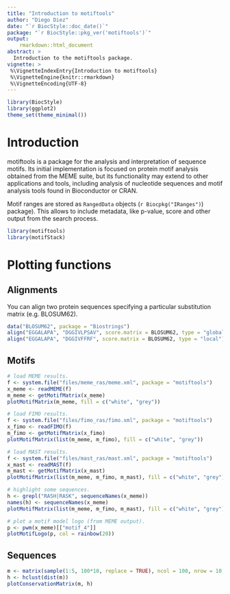 ```yaml
---
title: "Introduction to motiftools"
author: "Diego Diez"
date: "`r BiocStyle::doc_date()`"
package: "`r BiocStyle::pkg_ver('motiftools')`"
output:
    rmarkdown::html_document
abstract: >
  Introduction to the motiftools package.
vignette: >
 %\VignetteIndexEntry{Introduction to motiftools}
 %\VignetteEngine{knitr::rmarkdown}
 %\VignetteEncoding{UTF-8}
---
```



```r
library(BiocStyle)
library(ggplot2)
theme_set(theme_minimal())
```

# Introduction

motiftools is a package for the analysis and interpretation of sequence motifs. Its initial implementation is focused on protein motif analysis obtained from the MEME suite, but its functionality may extend to other applications and tools, including analysis of nucleotide sequences and motif analysis tools found in Bioconductor or CRAN.

Motif ranges are stored as `RangedData` objects (`r Biocpkg("IRanges")`) package). This allows to include metadata, like p-value, score and other output from the search process.

```r
library(motiftools)
library(motifStack)
```

# Plotting functions

## Alignments

You can align two protein sequences specifying a particular substitution matrix (e.g. BLOSUM62).

```r
data("BLOSUM62", package = "Biostrings")
align("EGGALAPA", "DGGIVLPSAV", score.matrix = BLOSUM62, type = "global")$alignment
align("EGGALAPA", "DGGIVFFRF", score.matrix = BLOSUM62, type = "local")$alignment
```

## Motifs

```r
# load MEME results.
f <- system.file("files/meme_ras/meme.xml", package = "motiftools")
x_meme <- readMEME(f)
m_meme <- getMotifMatrix(x_meme)
plotMotifMatrix(m_meme, fill = c("white", "grey"))

# load FIMO results.
f <- system.file("files/fimo_ras/fimo.xml", package = "motiftools")
x_fimo <- readFIMO(f)
m_fimo <- getMotifMatrix(x_fimo)
plotMotifMatrix(list(m_meme, m_fimo), fill = c("white", "grey"))

# load MAST results.
f <- system.file("files/mast_ras/mast.xml", package = "motiftools")
x_mast <- readMAST(f)
m_mast <- getMotifMatrix(x_mast)
plotMotifMatrix(list(m_meme, m_fimo, m_mast), fill = c("white", "grey"))

# highlight some sequences.
h <- grepl("RASH|RASK", sequenceNames(x_meme))
names(h) <- sequenceNames(x_meme)
plotMotifMatrix(list(m_meme, m_fimo, m_mast), fill = c("white", "grey"), high = h, high.col = c("black", "orange"))

# plot a motif model logo (from MEME output).
p <- pwm(x_meme)[["motif_4"]]
plotMotifLogo(p, col = rainbow(20))
```

## Sequences

```r
m <- matrix(sample(1:5, 100*10, replace = TRUE), ncol = 100, nrow = 10, dimnames = list(letters[1:10], 1:100))
h <- hclust(dist(m))
plotConservationMatrix(m, h)
```

